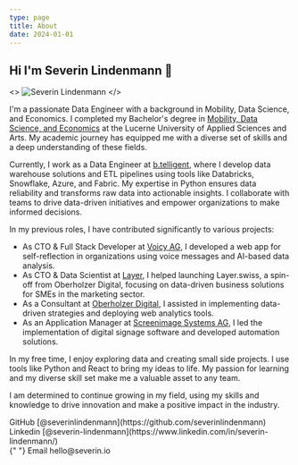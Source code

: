 ```yaml
---
type: page
title: About
date: 2024-01-01
---
```



## Hi I'm Severin Lindenmann 👋

<>
  <Image
    src="https://storage.googleapis.com/seli-public-bucket-001/images/me2022.webp"
    alt="Severin Lindenmann"
    width={900}
    height={600}
    priority
    className="next-image"
  />
</> 


I'm a passionate Data Engineer with a background in Mobility, Data Science, and Economics. I completed my Bachelor's degree in [Mobility, Data Science, and Economics](https://www.hslu.ch/de-ch/wirtschaft/studium/bachelor/mobility) at the Lucerne University of Applied Sciences and Arts. My academic journey has equipped me with a diverse set of skills and a deep understanding of these fields.

Currently, I work as a Data Engineer at [b.telligent](https://www.btelligent.com/), where I develop data warehouse solutions and ETL pipelines using tools like Databricks, Snowflake, Azure, and Fabric. My expertise in Python ensures data reliability and transforms raw data into actionable insights. I collaborate with teams to drive data-driven initiatives and empower organizations to make informed decisions.

In my previous roles, I have contributed significantly to various projects:
- As CTO & Full Stack Developer at [Voicy AG](https://voicy.ch), I developed a web app for self-reflection in organizations using voice messages and AI-based data analysis.
- As CTO & Data Scientist at [Layer](https://layer.swiss), I helped launching Layer.swiss, a spin-off from Oberholzer Digital, focusing on data-driven business solutions for SMEs in the marketing sector.
- As a Consultant at [Oberholzer Digital](https://oberholzerkb.ch), I assisted in implementing data-driven strategies and deploying web analytics tools.
- As an Application Manager at [Screenimage Systems AG](https://screenimage.ch), I led the implementation of digital signage software and developed automation solutions.

In my free time, I enjoy exploring data and creating small side projects. I use tools like Python and React to bring my ideas to life. My passion for learning and my diverse skill set make me a valuable asset to any team.

I am determined to continue growing in my field, using my skills and knowledge to drive innovation and make a positive impact in the industry.

<div>
  GitHub [@severinlindenmann](https://github.com/severinlindenmann) <br /> Linkedin
  [@severin-lindenmann](https://www.linkedin.com/in/severin-lindenmann/) <br />{" "}
  Email hello@severin.io
</div>
